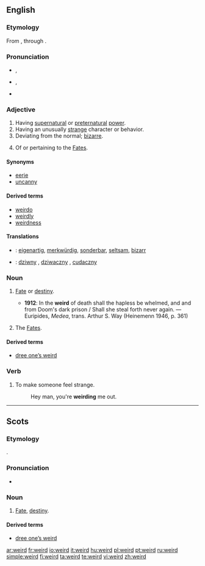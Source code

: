 {{was wotd|2007|March|5}}
==English==

===Etymology===
From {{OE.}} {{term|wyrd||fate, destiny|lang=ang}}, through {{term|weohrtan||to become|lang=ang}}.

===Pronunciation===
* {{a|RP}} {{IPA|/wɪəd/}}, {{SAMPA|/wI@d/}}
* {{a|US}} {{IPA|/wiɚd/ ''or'' /wɪɚd/}}, {{SAMPA|/wi@rd/}}
* {{audio|en-us-weird.ogg|Audio (US)}}
*: {{rhymes|ɪə(r)d}}

===Adjective===
{{en-adj|er}}

# Having [[supernatural]] or [[preternatural]] [[power]].
# Having an unusually [[strange]] character or behavior.
# Deviating from the normal; [[bizarre]].
# {{archaic}} Of or pertaining to the [[Fates]].

====Synonyms====
* [[eerie]]
* [[uncanny]]

====Derived terms====
* [[weirdo]]
* [[weirdly]]
* [[weirdness]]

====Translations====
{{trans-top|having supernatural or preternatural power}}
{{trans-mid}}
{{trans-bottom}}

{{trans-top|having an unusually strange character or behavior}}
{{trans-mid}}
{{trans-bottom}}

{{trans-top|deviating from the normal; bizarre}}
{{trans-mid}}
{{trans-bottom}}

{{trans-top|archaic: of or pertaining to the Fates}}
{{trans-mid}}
{{trans-bottom}}

{{checktrans-top}}
* {{ttbc|German}}: [[eigenartig]], [[merkwürdig]], [[sonderbar]], [[seltsam]], [[bizarr]]
{{trans-mid}}
* {{ttbc|Polish}}: [[dziwny]] {{m}}, [[dziwaczny]] {{m}}, [[cudaczny]] {{m}}
{{trans-bottom}}

===Noun===
{{en-noun}}

# {{context|archaic|except in Scots}} [[fate|Fate]] or [[destiny]].
#* '''1912''': In the '''weird''' of death shall the hapless be whelmed, and and from Doom's dark prison / Shall she steal forth never again. — Euripides, ''Medea'', trans. Arthur S. Way (Heinemenn 1946, p. 361)
# {{context|archaic|in plural}} The [[Fates]].

====Derived terms====
* [[dree one’s weird]]

===Verb===
{{en-verb}}

# To make someone feel strange.
#: Hey man, you're '''weirding''' me out.

----

==Scots==

===Etymology===
{{OE.|sco}} {{term|wyrd||fate, destiny|lang=ang}}.

===Pronunciation===
* {{IPA|/wird/}}

===Noun===
{{sco-noun}}

# [[fate|Fate]], [[destiny]].

====Derived terms====
* [[dree one’s weird]]

[[ar:weird]]
[[fr:weird]]
[[io:weird]]
[[it:weird]]
[[hu:weird]]
[[pl:weird]]
[[pt:weird]]
[[ru:weird]]
[[simple:weird]]
[[fi:weird]]
[[ta:weird]]
[[te:weird]]
[[vi:weird]]
[[zh:weird]]
